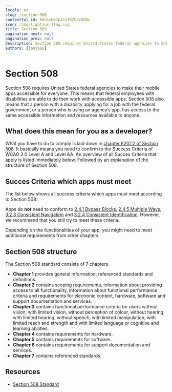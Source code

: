 ```yaml
---
locale: en
slug: /section-508
contentful_id: 69U1xMe7pIivTKZCk2SO8s
icon: /img/light/us-flag.svg
title: Section 508
pagination_next: null
pagination_prev: null
description: Section 508 requires United States federal agencies to make their apps accessible for everyone.
authors: [janjaap]
---
```


# Section 508

Section 508 requires United States federal agencies to make their mobile apps accessible for everyone. This means that federal employees with disabilities are able to do their work with accessible apps. Section 508 also means that a person with a disability applying for a job with the federal government or a person who is using an agency’s app, has access to the same accessible information and resources available to anyone.

## What does this mean for you as a developer?

What you have to do to comply is laid down in [chapter E207.2 of Section 508](https://www.access-board.gov/ict/#E207.2). It basically means you need to confirm to the Success Criteria of WCAG 2.0 Level A and Level AA. An overview of all Succes Criteria that apply is listed immediately below. Followed by an explanation of the structure of Section 508.

## Succes Criteria which apps must meet

The list below shows all success criteria which apps must meet according to Section 508:

<LinkList title="List of requirements for Section 508" isHighlighted={false}>
  <LinkListItem url="/en/guidelines/wcag/success-criterion-1-1-1" title="Success Criterion 1.1.1 - Non-text Content - Level A"/>
  <LinkListItem url="/en/guidelines/wcag/success-criterion-1-2-1" title="Success Criterion 1.2.1 - Audio-only and Video-only (Prerecorded) - Level A"/>
  <LinkListItem url="/en/guidelines/wcag/success-criterion-1-2-2" title="Success Criterion 1.2.2 - Captions (Prerecorded) - Level A"/>
  <LinkListItem url="/en/guidelines/wcag/success-criterion-1-2-3" title="Success Criterion 1.2.3 - Audio Description or Media Alternative (Prerecorded) - Level A"/>
  <LinkListItem url="/en/guidelines/wcag/success-criterion-1-2-4" title="Success Criterion 1.2.4 - Captions (Live) - Level AA"/>
  <LinkListItem url="/en/guidelines/wcag/success-criterion-1-2-5" title="Success Criterion 1.2.5 - Audio Description (Prerecorded) - Level AA"/>
  <LinkListItem url="/en/guidelines/wcag/success-criterion-1-3-1" title="Success Criterion 1.3.1 - Info and Relationships - Level A"/>
  <LinkListItem url="/en/guidelines/wcag/success-criterion-1-3-2" title="Success Criterion 1.3.2 - Meaningful Sequence - Level A"/>
  <LinkListItem url="/en/guidelines/wcag/success-criterion-1-3-3" title="Success Criterion 1.3.3 - Sensory Characteristics - Level A"/>
  <LinkListItem url="/en/guidelines/wcag/success-criterion-1-4-1" title="Success Criterion 1.4.1 - Use of Color - Level A"/>
  <LinkListItem url="/en/guidelines/wcag/success-criterion-1-4-2" title="Success Criterion 1.4.2 - Audio Control - Level A"/>
  <LinkListItem url="/en/guidelines/wcag/success-criterion-1-4-3" title="Success Criterion 1.4.3 - Contrast (Minimum) - Level AA"/>
  <LinkListItem url="/en/guidelines/wcag/success-criterion-1-4-4" title="Success Criterion - 1.4.4 Resize text - Level AA"/>
  <LinkListItem url="/en/guidelines/wcag/success-criterion-1-4-5" title="Success Criterion 1.4.5 - Images of Text - Level AA"/>
  <LinkListItem url="/en/guidelines/wcag/success-criterion-2-1-1" title="Success Criterion 2.1.1 - Keyboard - Level A"/>
  <LinkListItem url="/en/guidelines/wcag/success-criterion-2-1-2" title="Success Criterion 2.1.2 - No Keyboard Trap - Level A"/>
  <LinkListItem url="/en/guidelines/wcag/success-criterion-2-2-1" title="Success Criterion 2.2.1 - Timing Adjustable - Level A"/>
  <LinkListItem url="/en/guidelines/wcag/success-criterion-2-2-2" title="Success Criterion 2.2.2 - Pause, Stop, Hide - Level A"/>
  <LinkListItem url="/en/guidelines/wcag/success-criterion-2-3-1" title="Success Criterion 2.3.1 - Three Flashes or Below Threshold - Level A"/>
  <LinkListItem url="/en/guidelines/wcag/success-criterion-2-4-2" title="Success Criterion 2.4.2 - Page Titled - Level A"/>
  <LinkListItem url="/en/guidelines/wcag/success-criterion-2-4-3" title="Success Criterion 2.4.3 - Focus Order - Level A"/>
  <LinkListItem url="/en/guidelines/wcag/success-criterion-2-4-4" title="Success Criterion 2.4.4 - Link Purpose (In Context) - Level A"/>
  <LinkListItem url="/en/guidelines/wcag/success-criterion-2-4-6" title="Success Criterion 2.4.6 - Headings and Labels - Level AA"/>
  <LinkListItem url="/en/guidelines/wcag/success-criterion-2-4-7" title="Success Criterion 2.4.7 - Focus Visible - Level AA"/>
  <LinkListItem url="/en/guidelines/wcag/success-criterion-3-1-1" title="Success Criterion 3.1.1 - Language of Page - Level A"/>
  <LinkListItem url="/en/guidelines/wcag/success-criterion-3-1-2" title="Success Criterion 3.1.2 - Language of Parts - Level AA"/>
  <LinkListItem url="/en/guidelines/wcag/success-criterion-3-2-1" title="Success Criterion 3.2.1 - On Focus - Level A"/>
  <LinkListItem url="/en/guidelines/wcag/success-criterion-3-2-2" title="Success Criterion 3.2.2 - On Input - Level A"/>
  <LinkListItem url="/en/guidelines/wcag/success-criterion-3-3-1" title="Success Criterion 3.3.1 - Error Identification - Level A"/>
  <LinkListItem url="/en/guidelines/wcag/success-criterion-3-3-2" title="Success Criterion 3.3.2 - Labels or Instructions - Level A"/>
  <LinkListItem url="/en/guidelines/wcag/success-criterion-3-3-3" title="Success Criterion 3.3.3 - Error Suggestion - Level AA"/>
  <LinkListItem url="/en/guidelines/wcag/success-criterion-3-3-4" title="Success Criterion 3.3.4 - Error Prevention (Legal, Financial, Data) - Level AA"/>
  <LinkListItem url="/en/guidelines/wcag/success-criterion-4-1-1" title="Success Criterion 4.1.1 - Parsing - Level A"/>
  <LinkListItem url="/en/guidelines/wcag/success-criterion-4-1-2" title="Success Criterion 4.1.2 - Name, Role, Value - Level A"/>
</LinkList>

Apps do **not** need to conform to [2.4.1 Bypass Blocks](/en/guidelines/wcag/success-criterion-2-4-1), [2.4.5 Multiple Ways](/en/guidelines/wcag/success-criterion-2-4-5), [3.2.3 Consistent Navigation](/en/guidelines/wcag/success-criterion-3-2-3) and [3.2.4 Consistent Identification](/en/guidelines/wcag/success-criterion-3-2-4). However, we recommend that you still try to meet these criteria.

Depending on the functionalities of your app, you might need to meet additional requirements from other chapters.

## Section 508 structure

The Section 508 standard consists of 7 chapters.

- **Chapter 1** provides general information, referenced standards and definitions.
- **Chapter 2** contains scoping requirements, information about providing access to all functionality, information about functional performance criteria and requirements for electronic content, hardware, software and support documentation and services.
- **Chapter 3** contains functional performance criteria for users without vision, with limited vision, without perception of colour, without hearing, with limited hearing, without speech, with limited manipulation, with limited reach and strength and with limited language or cognitive and learning abilities.
- **Chapter 4** contains requirements for hardware.
- **Chapter 5** contains requirements for software.
- **Chapter 6** contains requirements for support documentation and services.
- **Chapter 7** contains referenced standards.

## Resources

- [Section 508 Standard](https://www.access-board.gov/ict/)